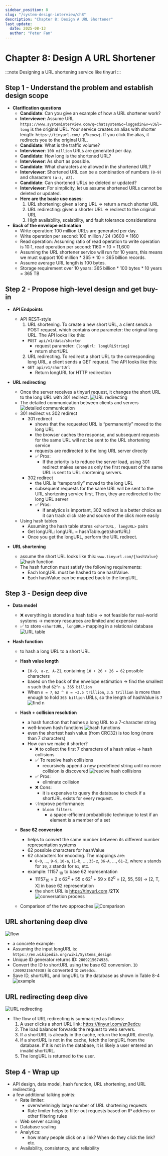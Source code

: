 ```yaml
---
sidebar_position: 8
slug: "/system-design-interview/ch8"
description: "Chapter 8: Design A URL Shortener"
last_update:
  date: 2025-08-13
  author: "Peter Fan"
---
```



# Chapter 8: Design A URL Shortener

:::note
Designing a URL shortening service like tinyurl
:::

## Step 1 - Understand the problem and establish design scope
- **Clarification questions**
  - **Candidate**: Can you give an example of how a URL shortener work?
  - **Interviewer**: Assume URL `https://www.systeminterview.com/q=chatsystem&c=loggedin&v=v3&l=long` is the original URL. Your service creates an alias with shorter length: `https://tinyurl.com/ y7keocwj`. If you click the alias, it redirects you to the original URL.
  - **Candidate**: What is the traffic volume?
  - **Interviewer**: `100 million` URLs are generated per day.
  - **Candidate**: How long is the shortened URL?
  - **Interviewer**: As short as possible.
  - **Candidate**: What characters are allowed in the shortened URL?
  - **Interviewer**: Shortened URL can be a combination of numbers `(0-9)` and characters `(a-z, AZ)`.
  - **Candidate**: Can shortened URLs be deleted or updated?
  - **Interviewer**: For simplicity, let us assume shortened URLs cannot be deleted or updated.
  - **Here are the basic use cases**:
    1. URL shortening: given a long URL => return a much shorter URL
    2. URL redirecting: given a shorter URL => redirect to the original URL
    3. High availability, scalability, and fault tolerance considerations
- **Back of the envelope estimation**
  - Write operation: 100 million URLs are generated per day.
  - Write operation per second: 100 million / 24 /3600 = 1160
  - Read operation: Assuming ratio of read operation to write operation is 10:1, read operation per second: 1160 * 10 = 11,600
  - Assuming the URL shortener service will run for 10 years, this means we must support 100 million * 365 * 10 = 365 billion records.
  - Assume average URL length is 100 bytes.
  - Storage requirement over 10 years: 365 billion * 100 bytes * 10 years = 365 TB


## Step 2 - Propose high-level design and get buy-in
- **API Endpoints**
  - API REST-style
    1. URL shortening. To create a new short URL, a client sends a POST request, which contains one parameter: the original long URL. The API looks like this:
      - `POST api/v1/data/shorten`
        - request parameter: `{longUrl: longURLString}`
        - return shortURL
    2. URL redirecting. To redirect a short URL to the corresponding long URL, a client sends a GET request. The API looks like this:
      - `GET api/v1/shortUrl`
        - Return longURL for HTTP redirection
- **URL redirecting**
  - Once the server receives a tinyurl request, it changes the short URL to the long URL with 301 redirect.
  ![URL redirecting](./images/ch8/ch8-1.png)
  - The detailed communication between clients and servers
  ![detailed communication](./images/ch8/ch8-2.png)
  -  301 redirect vs 302 redirect
      - 301 redirect
        - shows that the requested URL is “permanently” moved to the long URL
        - the browser caches the response, and subsequent requests for the same URL will not be sent to the URL shortening service
        - requests are redirected to the long URL server directly
        - ✅ Pros:
          -  If the priority is to reduce the server load, using 301 redirect makes sense as only the first request of the same URL is sent to URL shortening servers.
      - 302 redirect
        - the URL is “temporarily” moved to the long URL
        - subsequent requests for the same URL will be sent to the URL shortening service first. Then, they are redirected to the long URL server
        - ✅ Pros:
          - if analytics is important, 302 redirect is a better choice as it can track click rate and source of the click more easily
  - Using hash tables
      - Assuming the hash table stores `<shortURL, longURL>` pairs
      - Get longURL: longURL = hashTable.get(shortURL)
      - Once you get the longURL, perform the URL redirect.

- **URL shortening**
  - assume the short URL looks like this: `www.tinyurl.com/{hashValue}`
  ![hash function](./images/ch8/ch8-3.png)
  - The hash function must satisfy the following requirements:
    - Each longURL must be hashed to one hashValue.
    - Each hashValue can be mapped back to the longURL.


## Step 3 - Design deep dive

- **Data model**
  - ❌ everything is stored in a hash table → not feasible for real-world systems → memory resources are limited and expensive
  - ✅ to store `<shortURL, longURL>` mapping in a relational database
  ![URL table](./images/ch8/ch8-4.png)

- **Hash function**
  - to hash a long URL to a short URL
  - **Hash value length**
    - `[0-9, a-z, A-Z]`, containing `10 + 26 + 26 = 62` possible characters
    - based on the back of the envelope estimation → find the smallest `n` such that `62^n ≥ 365 billion`
    - When `n = 7`, `62 ^ n = ~3.5 trillion`, `3.5 trillion` is more than enough to hold `365 billion` URLs, so the length of hashValue is `7`
    ![find n](./images/ch8/ch8-5.png)
  - **Hash + collision resolution**
    - a hash function that hashes a long URL to a 7-character string
    - well-known hash functions
    ![hash functions](./images/ch8/ch8-6.png)
    - even the shortest hash value (from CRC32) is too long (more than 7
characters)
    - How can we make it shorter?
      - ❌ to collect the first 7 characters of a hash value → hash collisions
      - ✅ To resolve hash collisions
        - recursively append a new predefined string until no more collision is discovered
        ![resolve hash collisions](./images/ch8/ch8-7.png)
      - ✅ Pros:
        - eliminate collision
      - ❌ Cons:
        - it is expensive to query the database to check if a shortURL exists for every request. 
      - 💡Improve performance:
        - `bloom filters`
          -  a space-efficient probabilistic technique to test if an element is a member of a set
  - **Base 62 conversion**
    - helps to convert the same number between its different number representation systems
    - 62 possible characters for hashValue
    - 62 characters for encoding. The mappings are:
      - `0-0`, ..., `9-9`, `10-a`, `11-b`, ..., `35-z`, `36-A`, ..., `61-Z`, where `a` stands for `10`, `Z` stands for `61`, etc.
    - example: 11157 <sub>10</sub> to base 62 representation
      - 11157<sub>10</sub> = 2 x 62<sup>2</sup> + 55 x 62<sup>1</sup> + 59 x 62<sup>0</sup> = [2, 55, 59] → [2, T, X] in base 62 representation
      -  the short URL is https://tinyurl.com /**2TX**
      ![conversation process](./images/ch8/ch8-8.png)

  - Comparison of the two approaches
    ![Comparison](./images/ch8/ch8-9.png)
  

## URL shortening deep dive
![flow](./images/ch8/ch8-10.png)
-  a concrete example:
  - Assuming the input longURL is: `https://en.wikipedia.org/wiki/Systems_design`
  - Unique ID generator returns ID: `2009215674938`.
  - Convert the ID to shortURL using the base 62 conversion. `ID (2009215674938)` is converted to `zn9edcu`.
  - Save ID, shortURL, and longURL to the database as shown in Table 8-4
  ![example](./images/ch8/ch8-11.png)


## URL redirecting deep dive
![URL redirecting](./images/ch8/ch8-12.png)
- The flow of URL redirecting is summarized as follows:
  1. A user clicks a short URL link: https://tinyurl.com/zn9edcu
  2. The load balancer forwards the request to web servers.
  3. If a shortURL is already in the cache, return the longURL directly.
  4. If a shortURL is not in the cache, fetch the longURL from the database. If it is not in the
  database, it is likely a user entered an invalid shortURL.
  5. The longURL is returned to the user.


## Step 4 - Wrap up
- API design, data model, hash function, URL shortening, and URL redirecting.
- a few additional talking points:
  - Rate limiter: 
    - overwhelmingly large number of URL shortening requests
    - Rate limiter helps to filter out requests based on IP address or other filtering rules
  - Web server scaling
  - Database scaling
  - Analytics:
    - how many people click on a link? When do they click the link? etc.
  - Availability, consistency, and reliability